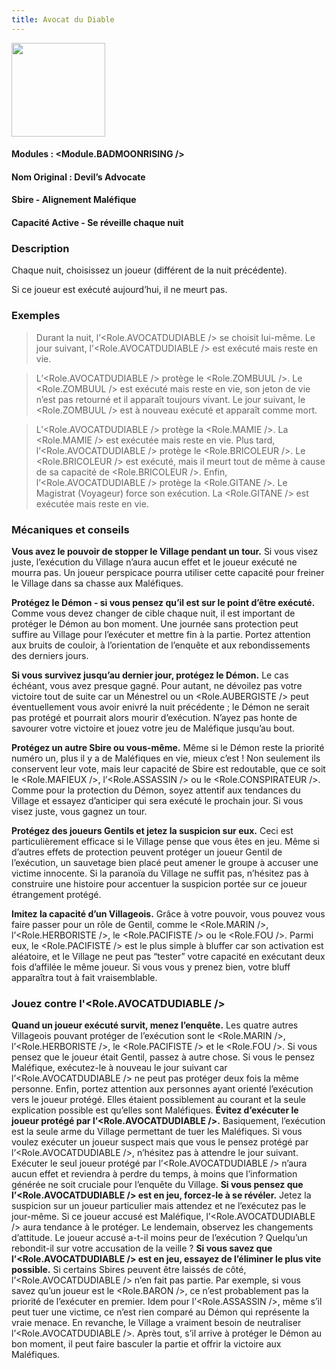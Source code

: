 ```yaml
---
title: Avocat du Diable
---
```



<img src='/img/blood-on-the-clocktower/roles/avocat-du-diable.png' height='150' />

#### Modules : <Module.BADMOONRISING />
#### Nom Original : Devil’s Advocate
#### Sbire - Alignement Maléfique
#### Capacité Active - Se réveille chaque nuit

### Description

Chaque nuit, choisissez un joueur (différent de la nuit précédente).

Si ce joueur est exécuté aujourd’hui, il ne meurt pas.

### Exemples

> Durant la nuit, l’<Role.AVOCATDUDIABLE /> se choisit lui-même. Le jour suivant, l’<Role.AVOCATDUDIABLE /> est exécuté mais reste en vie.

> L’<Role.AVOCATDUDIABLE /> protège le <Role.ZOMBUUL />. Le <Role.ZOMBUUL /> est exécuté mais reste en vie, son jeton de vie n’est pas retourné et il apparaît toujours vivant. Le jour suivant, le <Role.ZOMBUUL /> est à nouveau exécuté et apparaît comme mort.

> L’<Role.AVOCATDUDIABLE /> protège la <Role.MAMIE />. La <Role.MAMIE /> est exécutée mais reste en vie. Plus tard, l’<Role.AVOCATDUDIABLE /> protège le <Role.BRICOLEUR />. Le <Role.BRICOLEUR /> est exécuté, mais il meurt tout de même à cause de sa capacité de <Role.BRICOLEUR />. Enfin, l’<Role.AVOCATDUDIABLE /> protège la <Role.GITANE />. Le Magistrat (Voyageur) force son exécution. La <Role.GITANE /> est exécutée mais reste en vie.

### Mécaniques et conseils

**Vous avez le pouvoir de stopper le Village pendant un tour.** Si vous visez juste, l’exécution du Village n’aura aucun effet et le joueur exécuté ne mourra pas. Un joueur perspicace pourra utiliser cette capacité pour freiner le Village dans sa chasse aux Maléfiques.

**Protégez le Démon - si vous pensez qu’il est sur le point d’être exécuté.** Comme vous devez changer de cible chaque nuit, il est important de protéger le Démon au bon moment. Une journée sans protection peut suffire au Village pour l’exécuter et mettre fin à la partie. Portez attention aux bruits de couloir, à l’orientation de l’enquête et aux rebondissements des derniers jours.

**Si vous survivez jusqu’au dernier jour, protégez le Démon.** Le cas échéant, vous avez presque gagné. Pour autant, ne dévoilez pas votre victoire tout de suite car un Ménestrel ou un <Role.AUBERGISTE /> peut éventuellement vous avoir enivré la nuit précédente ; le Démon ne serait pas protégé et pourrait alors mourir d’exécution. N’ayez pas honte de savourer votre victoire et jouez votre jeu de Maléfique jusqu’au bout.

**Protégez un autre Sbire ou vous-même.** Même si le Démon reste la priorité numéro un, plus il y a de Maléfiques en vie, mieux c’est ! Non seulement ils conservent leur vote, mais leur capacité de Sbire est redoutable, que ce soit le <Role.MAFIEUX />, l’<Role.ASSASSIN /> ou le <Role.CONSPIRATEUR />. Comme pour la protection du Démon, soyez attentif aux tendances du Village et essayez d’anticiper qui sera exécuté le prochain jour. Si vous visez juste, vous gagnez un tour.

**Protégez des joueurs Gentils et jetez la suspicion sur eux.** Ceci est particulièrement efficace si le Village pense que vous êtes en jeu. Même si d’autres effets de protection peuvent protéger un joueur Gentil de l’exécution, un sauvetage bien placé peut amener le groupe à accuser une victime innocente. Si la paranoïa du Village ne suffit pas, n’hésitez pas à construire une histoire pour accentuer la suspicion portée sur ce joueur étrangement protégé.

**Imitez la capacité d’un Villageois.** Grâce à votre pouvoir, vous pouvez vous faire passer pour un rôle de Gentil, comme le <Role.MARIN />, l’<Role.HERBORISTE />, le <Role.PACIFISTE /> ou le <Role.FOU />. Parmi eux, le <Role.PACIFISTE /> est le plus simple à bluffer car son activation est aléatoire, et le Village ne peut pas “tester” votre capacité en exécutant deux fois d’affilée le même joueur. Si vous vous y prenez bien, votre bluff apparaîtra tout à fait vraisemblable.


### Jouez contre l'<Role.AVOCATDUDIABLE />
**Quand un joueur exécuté survit, menez l’enquête.** Les quatre autres Villageois pouvant protéger de l’exécution sont le <Role.MARIN />, l’<Role.HERBORISTE />, le <Role.PACIFISTE /> et le <Role.FOU />. Si vous pensez que le joueur était Gentil, passez à autre chose. Si vous le pensez Maléfique, exécutez-le à nouveau le jour suivant car l’<Role.AVOCATDUDIABLE /> ne peut pas protéger deux fois la même personne. Enfin, portez attention aux personnes ayant orienté l’exécution vers le joueur protégé. Elles étaient possiblement au courant et la seule explication possible est qu’elles sont Maléfiques.
**Évitez d’exécuter le joueur protégé par l’<Role.AVOCATDUDIABLE />.** Basiquement, l’exécution est la seule arme du Village permettant de tuer les Maléfiques. Si vous voulez exécuter un joueur suspect mais que vous le pensez protégé par l’<Role.AVOCATDUDIABLE />, n’hésitez pas à attendre le jour suivant. Exécuter le seul joueur protégé par l’<Role.AVOCATDUDIABLE /> n’aura aucun effet et reviendra à perdre du temps, à moins que l’information générée ne soit cruciale pour l’enquête du Village.
**Si vous pensez que l’<Role.AVOCATDUDIABLE /> est en jeu, forcez-le à se révéler.** Jetez la suspicion sur un joueur particulier mais attendez et ne l’exécutez pas le jour-même. Si ce joueur accusé est Maléfique, l’<Role.AVOCATDUDIABLE /> aura tendance à le protéger. Le lendemain, observez les changements d’attitude. Le joueur accusé a-t-il moins peur de l’exécution ? Quelqu’un rebondit-il sur votre accusation de la veille ?
**Si vous savez que l’<Role.AVOCATDUDIABLE /> est en jeu, essayez de l’éliminer le plus vite possible.** Si certains Sbires peuvent être laissés de côté, l’<Role.AVOCATDUDIABLE /> n’en fait pas partie. Par exemple, si vous savez qu’un joueur est le <Role.BARON />, ce n’est probablement pas la priorité de l’exécuter en premier. Idem pour l’<Role.ASSASSIN />, même s’il peut tuer une victime, ce n’est rien comparé au Démon qui représente la vraie menace. En revanche, le Village a vraiment besoin de neutraliser l’<Role.AVOCATDUDIABLE />. Après tout, s’il arrive à protéger le Démon au bon moment, il peut faire basculer la partie et offrir la victoire aux Maléfiques.
